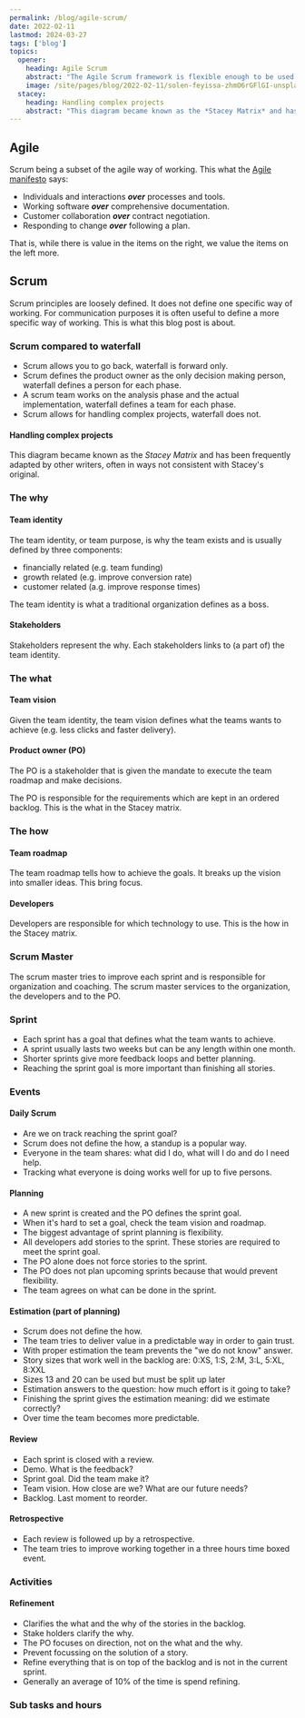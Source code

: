 ```yaml
---
permalink: /blog/agile-scrum/
date: 2022-02-11
lastmod: 2024-03-27
tags: ['blog']
topics:
  opener:
    heading: Agile Scrum
    abstract: "The Agile Scrum framework is flexible enough to be used in many different ways. Here's one way of working."
    image: /site/pages/blog/2022-02-11/solen-feyissa-zhmO6rGFlGI-unsplash.jpg
  stacey:
    heading: Handling complex projects
    abstract: "This diagram became known as the *Stacey Matrix* and has been frequently adapted by other writers, often in ways not consistent with Stacey's original."
---
```



## Agile

Scrum being a subset of the agile way of working. This what the [Agile
manifesto](https://agilemanifesto.org) says:

- Individuals and interactions _**over**_ processes and tools.
- Working software _**over**_ comprehensive documentation.
- Customer collaboration _**over**_ contract negotiation.
- Responding to change _**over**_ following a plan.

That is, while there is value in the items on the right, we value the items on
the left more.

## Scrum

Scrum principles are loosely defined. It does not define one specific way of
working. For communication purposes it is often useful to define a more specific
way of working. This is what this blog post is about.

### Scrum compared to waterfall

- Scrum allows you to go back, waterfall is forward only.
- Scrum defines the product owner as the only decision making person, waterfall
  defines a person for each phase.
- A scrum team works on the analysis phase and the actual implementation,
  waterfall defines a team for each phase.
- Scrum allows for handling complex projects, waterfall does not.

#### Handling complex projects

This diagram became known as the _Stacey Matrix_ and has been frequently adapted
by other writers, often in ways not consistent with Stacey's original.

<Picture className="s-block-space u-block-space-s" src="/site/pages/blog/2022-02-11/stacey-matrix.png" />

### The why

#### Team identity

The team identity, or team purpose, is why the team exists and is usually
defined by three components:

- financially related (e.g. team funding)
- growth related (e.g. improve conversion rate)
- customer related (a.g. improve response times)

The team identity is what a traditional organization defines as a boss.

#### Stakeholders

Stakeholders represent the why. Each stakeholders links to (a part of) the team
identity.

### The what

#### Team vision

Given the team identity, the team vision defines what the teams wants to achieve
(e.g. less clicks and faster delivery).

#### Product owner (PO)

The PO is a stakeholder that is given the mandate to execute the team roadmap
and make decisions.

The PO is responsible for the requirements which are kept in an ordered backlog.
This is the what in the Stacey matrix.

### The how

#### Team roadmap

The team roadmap tells how to achieve the goals. It breaks up the vision into
smaller ideas. This bring focus.

#### Developers

Developers are responsible for which technology to use. This is the how in the
Stacey matrix.

### Scrum Master

The scrum master tries to improve each sprint and is responsible for
organization and coaching. The scrum master services to the organization, the
developers and to the PO.

### Sprint

- Each sprint has a goal that defines what the team wants to achieve.
- A sprint usually lasts two weeks but can be any length within one month.
- Shorter sprints give more feedback loops and better planning.
- Reaching the sprint goal is more important than finishing all stories.

### Events

#### Daily Scrum

- Are we on track reaching the sprint goal?
- Scrum does not define the how, a standup is a popular way.
- Everyone in the team shares: what did I do, what will I do and do I need help.
- Tracking what everyone is doing works well for up to five persons.

#### Planning

- A new sprint is created and the PO defines the sprint goal.
- When it's hard to set a goal, check the team vision and roadmap.
- The biggest advantage of sprint planning is flexibility.
- All developers add stories to the sprint. These stories are required to meet
  the sprint goal.
- The PO alone does not force stories to the sprint.
- The PO does not plan upcoming sprints because that would prevent flexibility.
- The team agrees on what can be done in the sprint.

#### Estimation (part of planning)

- Scrum does not define the how.
- The team tries to deliver value in a predictable way in order to gain trust.
- With proper estimation the team prevents the "we do not know" answer.
- Story sizes that work well in the backlog are: 0:XS, 1:S, 2:M, 3:L, 5:XL,
  8:XXL
- Sizes 13 and 20 can be used but must be split up later
- Estimation answers to the question: how much effort is it going to take?
- Finishing the sprint gives the estimation meaning: did we estimate correctly?
- Over time the team becomes more predictable.

#### Review

- Each sprint is closed with a review.
- Demo. What is the feedback?
- Sprint goal. Did the team make it?
- Team vision. How close are we? What are our future needs?
- Backlog. Last moment to reorder.

#### Retrospective

- Each review is followed up by a retrospective.
- The team tries to improve working together in a three hours time boxed event.

### Activities

#### Refinement

- Clarifies the what and the why of the stories in the backlog.
- Stake holders clarify the why.
- The PO focuses on direction, not on the what and the why.
- Prevent focussing on the solution of a story.
- Refine everything that is on top of the backlog and is not in the current
  sprint.
- Generally an average of 10% of the time is spend refining.

### Sub tasks and hours

<Picture className="s-block-space u-block-space-s" src="/site/pages/blog/2022-02-11/stories.png" />
